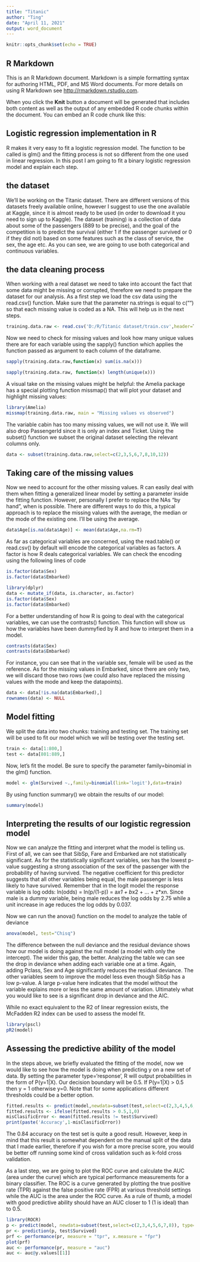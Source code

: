 ---
title: "Titanic"
author: "Ting"
date: "April 11, 2021"
output: word_document
---

```{r setup, include=FALSE}
knitr::opts_chunk$set(echo = TRUE)
```

## R Markdown

This is an R Markdown document. Markdown is a simple formatting syntax for authoring HTML, PDF, and MS Word documents. For more details on using R Markdown see <http://rmarkdown.rstudio.com>.

When you click the **Knit** button a document will be generated that includes both content as well as the output of any embedded R code chunks within the document. You can embed an R code chunk like this:

## Logistic regression implementation in R
R makes it very easy to fit a logistic regression model. The function to be called is glm() and the fitting process is not so different from the one used in linear regression. In this post I am going to fit a binary logistic regression model and explain each step.

## the dataset
We’ll be working on the Titanic dataset. There are different versions of this datasets freely available online, however I suggest to use the one available at Kaggle, since it is almost ready to be used (in order to download it you need to sign up to Kaggle).
The dataset (training) is a collection of data about some of the passengers (889 to be precise), and the goal of the competition is to predict the survival (either 1 if the passenger survived or 0 if they did not) based on some features such as the class of service, the sex, the age etc. As you can see, we are going to use both categorical and continuous variables.

## the data cleaning process
When working with a real dataset we need to take into account the fact that some data might be missing or corrupted, therefore we need to prepare the dataset for our analysis. As a first step we load the csv data using the read.csv() function.
Make sure that the parameter na.strings is equal to c("") so that each missing value is coded as a NA. This will help us in the next steps.

```{r}
training.data.raw <- read.csv('D:/R/Titanic dataset/train.csv',header=T,na.strings=c(""))
```

Now we need to check for missing values and look how many unique values there are for each variable using the sapply() function which applies the function passed as argument to each column of the dataframe.

```{r}
sapply(training.data.raw,function(x) sum(is.na(x)))
```

```{r}
sapply(training.data.raw, function(x) length(unique(x)))
```

A visual take on the missing values might be helpful: the Amelia package has a special plotting function missmap() that will plot your dataset and highlight missing values:

```{r}
library(Amelia)
missmap(training.data.raw, main = "Missing values vs observed")
```

The variable cabin has too many missing values, we will not use it. We will also drop PassengerId since it is only an index and Ticket.
Using the subset() function we subset the original dataset selecting the relevant columns only.

```{r}
data <- subset(training.data.raw,select=c(2,3,5,6,7,8,10,12))
```

## Taking care of the missing values

Now we need to account for the other missing values. R can easily deal with them when fitting a generalized linear model by setting a parameter inside the fitting function. However, personally I prefer to replace the NAs “by hand”, when is possible. There are different ways to do this, a typical approach is to replace the missing values with the average, the median or the mode of the existing one. I’ll be using the average.

```{r}
data$Age[is.na(data$Age)] <- mean(data$Age,na.rm=T)
```

As far as categorical variables are concerned, using the read.table() or read.csv() by default will encode the categorical variables as factors. A factor is how R deals categorical variables.
We can check the encoding using the following lines of code

```{r}
is.factor(data$Sex)
is.factor(data$Embarked)
```

```{r}
library(dplyr)
data <- mutate_if(data, is.character, as.factor)
is.factor(data$Sex)
is.factor(data$Embarked)
```

For a better understanding of how R is going to deal with the categorical variables, we can use the contrasts() function. This function will show us how the variables have been dummyfied by R and how to interpret them in a model.

```{r}
contrasts(data$Sex)
contrasts(data$Embarked)
```

For instance, you can see that in the variable sex, female will be used as the reference. As for the missing values in Embarked, since there are only two, we will discard those two rows (we could also have replaced the missing values with the mode and keep the datapoints).

```{r}
data <- data[!is.na(data$Embarked),]
rownames(data) <- NULL
```

## Model fitting
We split the data into two chunks: training and testing set. The training set will be used to fit our model which we will be testing over the testing set.

```{r}
train <- data[1:800,]
test <- data[801:889,]
```

Now, let’s fit the model. Be sure to specify the parameter family=binomial in the glm() function.
```{r}
model <- glm(Survived ~.,family=binomial(link='logit'),data=train)
```

By using function summary() we obtain the results of our model:
```{r}
summary(model)
```

## Interpreting the results of our logistic regression model
Now we can analyze the fitting and interpret what the model is telling us.
First of all, we can see that SibSp, Fare and Embarked are not statistically significant. As for the statistically significant variables, sex has the lowest p-value suggesting a strong association of the sex of the passenger with the probability of having survived. The negative coefficient for this predictor suggests that all other variables being equal, the male passenger is less likely to have survived. Remember that in the logit model the response variable is log odds: ln(odds) = ln(p/(1-p)) = a*x1 + b*x2 + … + z*xn. Since male is a dummy variable, being male reduces the log odds by 2.75 while a unit increase in age reduces the log odds by 0.037.

Now we can run the anova() function on the model to analyze the table of deviance

```{r}
anova(model, test="Chisq")
```

The difference between the null deviance and the residual deviance shows how our model is doing against the null model (a model with only the intercept). The wider this gap, the better. Analyzing the table we can see the drop in deviance when adding each variable one at a time. Again, adding Pclass, Sex and Age significantly reduces the residual deviance. The other variables seem to improve the model less even though SibSp has a low p-value. A large p-value here indicates that the model without the variable explains more or less the same amount of variation. Ultimately what you would like to see is a significant drop in deviance and the AIC.

While no exact equivalent to the R2 of linear regression exists, the McFadden R2 index can be used to assess the model fit.

```{r}
library(pscl)
pR2(model)
```

## Assessing the predictive ability of the model
In the steps above, we briefly evaluated the fitting of the model, now we would like to see how the model is doing when predicting y on a new set of data. By setting the parameter type='response', R will output probabilities in the form of P(y=1|X). Our decision boundary will be 0.5. If P(y=1|X) > 0.5 then y = 1 otherwise y=0. Note that for some applications different thresholds could be a better option.

```{r}
fitted.results <- predict(model,newdata=subset(test,select=c(2,3,4,5,6,7,8)),type='response')
fitted.results <- ifelse(fitted.results > 0.5,1,0)
misClasificError <- mean(fitted.results != test$Survived)
print(paste('Accuracy',1-misClasificError))
```

The 0.84 accuracy on the test set is quite a good result. However, keep in mind that this result is somewhat dependent on the manual split of the data that I made earlier, therefore if you wish for a more precise score, you would be better off running some kind of cross validation such as k-fold cross validation.

As a last step, we are going to plot the ROC curve and calculate the AUC (area under the curve) which are typical performance measurements for a binary classifier.
The ROC is a curve generated by plotting the true positive rate (TPR) against the false positive rate (FPR) at various threshold settings while the AUC is the area under the ROC curve. As a rule of thumb, a model with good predictive ability should have an AUC closer to 1 (1 is ideal) than to 0.5.

```{r}
library(ROCR)
p <- predict(model, newdata=subset(test,select=c(2,3,4,5,6,7,8)), type="response")
pr <- prediction(p, test$Survived)
prf <- performance(pr, measure = "tpr", x.measure = "fpr")
plot(prf)
auc <- performance(pr, measure = "auc")
auc <- auc@y.values[[1]]
```























